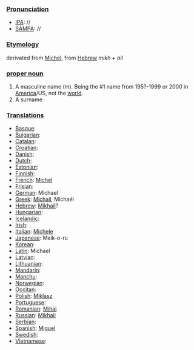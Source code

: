 ===[[Pronunciation]]===
*[[IPA]]: //
*[[SAMPA]]: //
===[[Etymology]]===
derivated from [[Michel]], from [[Hebrew]] ''mikh'' + ''ail''
===[[proper noun]]===
#A masculine name (''m'').  Being the #1 name from 195?-1999 or 2000 in [[USA|America]]/US, not the [[world]].
#A surname
===[[Translations]]===
*[[Basque]]:
*[[Bulgarian]]:
*[[Catalan]]:
*[[Croatian]]:
*[[Danish]]:
*[[Dutch]]:
*[[Estonian]]:
*[[Finnish]]:
*[[French]]: [[Michel]]
*[[Frisian]]:
*[[German]]: Michael
*[[Greek]]: [[Michail]], Micha&eacute;l
*[[Hebrew]]: [[Mikhail]]?
*[[Hungarian]]:
*[[Icelandic]]:
*[[Irish]]:
*[[Italian]]: [[Michele]]
*[[Japanese]]: Maik-o-ru
*[[Korean]]:
*[[Latin]]: Michael
*[[Latvian]]:
*[[Lithuanian]]:
*[[Mandarin]]:
*[[Manchu]]:
*[[Norwegian]]:
*[[Occitan]]:
*[[Polish]]: [[Miklasz]]
*[[Portuguese]]:
*[[Romanian]]: [[Mihai]]
*[[Russian]]: [[Mikhail]]
*[[Serbian]]:
*[[Spanish]]: [[Miguel]]
*[[Swedish]]:
*[[Vietnamese]]: